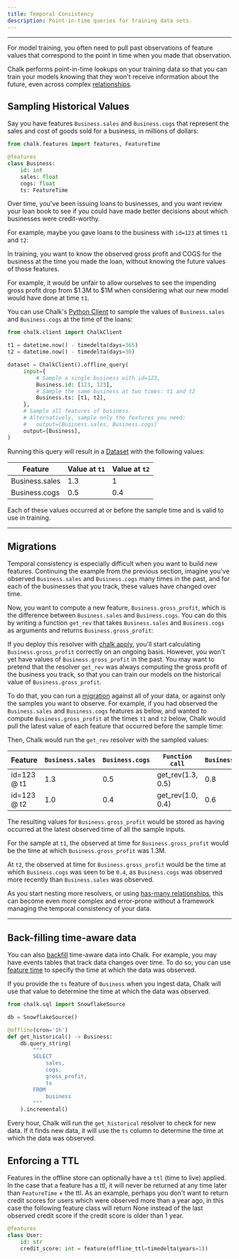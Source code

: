 ```yaml
---
title: Temporal Consistency
description: Point-in-time queries for training data sets.
---
```



---

For model training, you often need to pull past observations of feature
values that correspond to the point in time when you made that
observation.

[//]: # 'Each label occurs at a particular time, and you want your feature'
[//]: # 'values to come from that point in time, even if the label were to'
[//]: # 'later change.'

Chalk performs point-in-time lookups on your training data so that
you can train your models knowing that they won't receive information
about the future, even across complex [relationships](/docs/has-one).

## Sampling Historical Values

Say you have features `Business.sales` and `Business.cogs`
that represent the sales and cost of goods sold for a business,
in millions of dollars:

```py
from chalk.features import features, FeatureTime

@features
class Business:
    id: int
    sales: float
    cogs: float
    ts: FeatureTime
```

Over time, you've been issuing loans to businesses, and you want
review your loan book to see if you could have made better decisions
about which businesses were credit-worthy.

For example, maybe you gave loans to the business with `id=123`
at times `t1` and `t2`:

[//]: #
[//]: # '`label 1` observed at time `t1` and `label 2`'
[//]: # 'observed at time `t2`.'
[//]: # "You've been monitoring three features"
[//]: # '(`Feature 1`, `Feature 2`, and `Feature 3`)'
[//]: # 'continuously through logs of online evaluations'
[//]: # 'and offline data pulls.'

<TemporalCorrectnessBusiness />

In training, you want to know the observed gross profit and COGS
for the business at the time you made the loan, without
knowing the future values of those features.

For example, it would be unfair to allow ourselves to see
the impending gross profit drop from $1.3M to $1M when considering what
our new model would have done at time `t1`.

You can use Chalk's [Python Client](/api-docs#ChalkClient.offline_query)
to sample the values of `Business.sales`
and `Business.cogs` at the time of the loans:

```py
from chalk.client import ChalkClient

t1 = datetime.now() - timedelta(days=365)
t2 = datetime.now() - timedelta(days=30)

dataset = ChalkClient().offline_query(
     input={
         # Sample a single business with id=123,
         Business.id: [123, 123],
         # Sample the same business at two times: t1 and t2
         Business.ts: [t1, t2],
     },
     # Sample all features of business.
     # Alternatively, sample only the features you need:
     #   output=[Business.sales, Business.cogs]
     output=[Business],
)
```

Running this query will result in a [Dataset](/docs/datasets)
with the following values:

| Feature          | Value at `t1`                                            | Value at `t2`                                             |
| ---------------- | -------------------------------------------------------- | --------------------------------------------------------- |
| Business.sales | <span className="font-mono text-accent-red"> 1.3 </span> | <span className="font-mono text-accent-lime"> 1 </span>   |
| Business.cogs    | <span className="font-mono text-accent-red"> 0.5 </span> | <span className="font-mono text-accent-lime"> 0.4 </span> |

Each of these values occurred at or before the sample time
and is valid to use in training.

---

## Migrations

Temporal consistency is especially difficult when you want
to build new features. Continuing the example from the previous section,
imagine you've observed `Business.sales` and `Business.cogs`
many times in the past, and for each of the businesses
that you track, these values have changed over time.

Now, you want to compute a new feature, `Business.gross_profit`,
which is the difference between `Business.sales` and
`Business.cogs`. You can do this by writing a function
`get_rev` that takes `Business.sales` and
`Business.cogs` as arguments and returns `Business.gross_profit`:

<PyDiffEditor html={migrateBusiness} />

If you deploy this resolver with [chalk apply](/cli/apply),
you'll start calculating `Business.gross_profit` correctly on an
ongoing basis.
However, you won't yet have values of `Business.gross_profit` in
the past. You may want to pretend that the resolver `get_rev`
was always computing the gross profit of the business you track, so that
you can train our models on the historical
value of `Business.gross_profit`.

To do that, you can run a [migration](/cli/migrate)
against all of your data, or against only the samples
you want to observe.
For example, if you had observed the `Business.sales`
and `Business.cogs` features as below, and wanted
to compute `Business.gross_profit` at the times `t1`
and `t2` below, Chalk would pull the latest value
of each feature that occurred before the sample time:

<BackfillExample />

Then, Chalk would run the `get_rev` resolver
with the sampled values:

| Feature     | `Business.sales`                                            | `Business.cogs`                                             | `Function call`                                        | `Business.gross_profit`                       |
| ----------- | ----------------------------------------------------------- | ----------------------------------------------------------- | ------------------------------------------------------ | ---------------------------------------- |
| id=123 @ t1 | <span className="font-mono text-accent-orange"> 1.3 </span> | <span className="font-mono text-accent-purple"> 0.5 </span> | <span className="font-mono"> get_rev(1.3, 0.5) </span> | <span className="font-mono"> 0.8 </span> |
| id=123 @ t2 | <span className="font-mono text-accent-orange"> 1.0 </span> | <span className="font-mono text-accent-purple"> 0.4 </span> | <span className="font-mono"> get_rev(1.0, 0.4) </span> | <span className="font-mono"> 0.6 </span> |

The resulting values for `Business.gross_profit` would be stored
as having occurred at the latest observed time of all the
sample inputs.

For the sample at `t1`, the observed at time
for `Business.gross_profit` would be the time at which `Business.gross_profit`
was 1.3M.

At `t2`, the observed at time for `Business.gross_profit` would
be the time at which `Business.cogs` was seen to be `0.4`, as
`Business.cogs` was observed more recently than `Business.sales` was observed.

As you start nesting more resolvers, or using
[has-many relationships](/docs/has-many),
this can become even more complex and error-prone without a framework managing
the temporal consistency of your data.

---

## Back-filling time-aware data

You can also [backfill](/docs/backfilling-data) time-aware data into Chalk.
For example, you may have events tables that track
data changes over time. To do so, you can use [feature time](/docs/time)
to specify the time at which the data was observed.

<PyDiffEditor html={backfillTimeAware} />

If you provide the `ts` feature of `Business` when you ingest data,
Chalk will use that value to determine the time at which
the data was observed.

```py
from chalk.sql import SnowflakeSource

db = SnowflakeSource()

@offline(cron='1h')
def get_historical() -> Business:
    db.query_string(
        """
        SELECT
            sales,
            cogs,
            gross_profit,
            ts
        FROM
            business
        """
    ).incremental()
```

Every hour, Chalk will run the `get_historical` resolver
to check for new data. If it finds new data, it will
use the `ts` column to determine the time at which
the data was observed.

## Enforcing a TTL

Features in the offline store can optionally have a `ttl` (time to live) applied.  In the case that a feature has a ttl, it will never be returned at any time later than `FeatureTime` + the ttl.
As an example, perhaps you don't want to return credit scores for users which were observed more than a year ago, in this case the following feature class will return None instead of the last observed credit score if the credit score is older than 1 year.

```py
@features
class User:
    id: str
    credit_score: int = feature(offline_ttl=timedelta(years=1))
```


